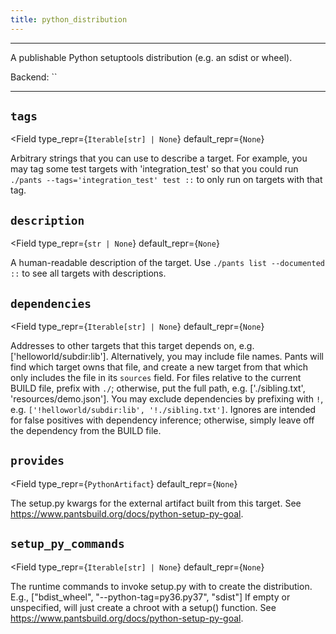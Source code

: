 ```yaml
---
title: python_distribution
---
```



---

A publishable Python setuptools distribution (e.g. an sdist or wheel).

Backend: <span className="color--primary">``</span>

---

<span className={styles.options}>


## `tags`

<Field
    type_repr={`Iterable[str] | None`}
    default_repr={`None`}
>

Arbitrary strings that you can use to describe a target. For example, you may tag some test targets with &#x27;integration_test&#x27; so that you could run `./pants --tags='integration_test' test ::` to only run on targets with that tag.

</Field>

## `description`

<Field
    type_repr={`str | None`}
    default_repr={`None`}
>

A human-readable description of the target. Use `./pants list --documented ::` to see all targets with descriptions.

</Field>

## `dependencies`

<Field
    type_repr={`Iterable[str] | None`}
    default_repr={`None`}
>

Addresses to other targets that this target depends on, e.g. [&#x27;helloworld/subdir:lib&#x27;]. Alternatively, you may include file names. Pants will find which target owns that file, and create a new target from that which only includes the file in its `sources` field. For files relative to the current BUILD file, prefix with `./`; otherwise, put the full path, e.g. [&#x27;./sibling.txt&#x27;, &#x27;resources/demo.json&#x27;]. You may exclude dependencies by prefixing with `!`, e.g. `['!helloworld/subdir:lib', '!./sibling.txt']`. Ignores are intended for false positives with dependency inference; otherwise, simply leave off the dependency from the BUILD file.

</Field>

## `provides`

<Field
    type_repr={`PythonArtifact`}
    default_repr={`None`}
>

The setup.py kwargs for the external artifact built from this target. See https://www.pantsbuild.org/docs/python-setup-py-goal.

</Field>

## `setup_py_commands`

<Field
    type_repr={`Iterable[str] | None`}
    default_repr={`None`}
>

The runtime commands to invoke setup.py with to create the distribution. E.g., [&#x22;bdist_wheel&#x22;, &#x22;--python-tag=py36.py37&#x22;, &#x22;sdist&#x22;] If empty or unspecified, will just create a chroot with a setup() function. See https://www.pantsbuild.org/docs/python-setup-py-goal.

</Field>

</span>
